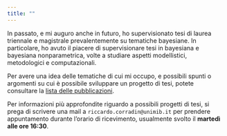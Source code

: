 ```yaml
---
title: ""
---
```


In passato, e mi auguro anche in futuro, ho supervisionato tesi di laurea triennale e magistrale prevalentemente su tematiche bayesiane. In particolare, ho avuto il piacere di supervisionare tesi in bayesiana e bayesiana nonparametrica, volte a studiare aspetti modellistici, metodologici e computazionali.

Per avere una idea delle tematiche di cui mi occupo, e possibili spunti o argomenti su cui è possibile sviluppare un progetto di tesi, potete consultare la [lista delle pubblicazioni](https://rcorradin.github.io/research.html).

Per informazioni più approfondite riguardo a possibili progetti di tesi, si prega di scrivere una mail a `riccardo.corradin@unimib.it` per prendere appuntamento durante l'orario di ricevimento, usualmente svolto il **martedì alle ore 16:30**.
